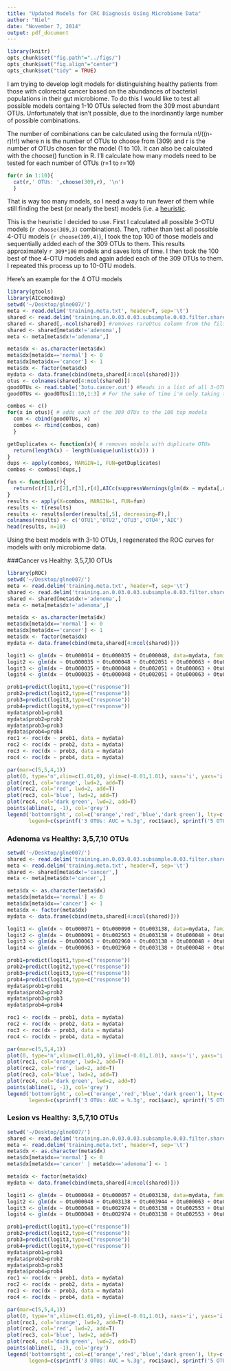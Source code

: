 ```yaml
---
title: "Updated Models for CRC Diagnosis Using Microbiome Data"
author: "Niel"
date: "November 7, 2014"
output: pdf_document
---
```


```r
library(knitr)
opts_chunk$set("fig.path"="../figs/")
opts_chunk$set("fig.align"="center")
opts_chunk$set("tidy" = TRUE)
```

I am trying to develop logit models for distinguishing healthy patients from those with colorectal cancer based on the abundances of bacterial populations in their gut microbiome.  To do this I would like to test all possible models containg 1-10 OTUs selected from the 309 most abundant OTUs.  Unfortunately that isn't possible, due to the inordinantly large number of possible combinations.  

The number of combinations can be calculated using the formula n!/((n-r)!r!) where n is the number of OTUs to choose from (309) and r is the number of OTUs chosen for the model (1 to 10).  It can also be calculated with the choose() function in R.  I'll calculate how many models need to be tested for each number of OTUs (r=1 to r=10)

```r
for(r in 1:10){
  cat(r,' OTUs: ',choose(309,r), '\n')
  }
```

That is way too many models, so I need a way to run fewer of them while still finding the best (or nearly the best) models (i.e. a [heuristic](http://en.wikipedia.org/wiki/Heuristic_(computer_science)).

This is the heuristic I decided to use. First I calculated all possible 3-OTU models (`r choose(309,3)` combinations). Then, rather than test all possible 4-OTU models (`r choose(309,4)`), I took the top 100 of those models and sequentially added each of the 309 OTUs to them.  This results approximately `r 309*100` models and saves lots of time.  I then took the 100 best of thoe 4-OTU models and again added each of the 309 OTUs to them.  I repeated this process up to 10-OTU models.

Here's an example for the 4 OTU models
```r
library(gtools)
library(AICcmodavg)
setwd('~/Desktop/glne007/')
meta <- read.delim('training.meta.txt', header=T, sep='\t')
shared <- read.delim('training.an.0.03.0.03.subsample.0.03.filter.shared', header=T, sep='\t')
shared <- shared[,-ncol(shared)] #removes rareOtus column from the filtered shared file
shared <- shared[meta$dx!='adenoma',]
meta <- meta[meta$dx!='adenoma',]

meta$dx <- as.character(meta$dx)
meta$dx[meta$dx=='normal'] <- 0
meta$dx[meta$dx=='cancer'] <- 1
meta$dx <- factor(meta$dx)
mydata <- data.frame(cbind(meta,shared[4:ncol(shared)]))
otus <- colnames(shared[4:ncol(shared)])
goodOTUs <- read.table('3otu.cancer.out') #Reads in a list of all 3-OTU models sorted by AIC
goodOTUs <- goodOTUs[1:10,1:3] # For the sake of time i'm only taking the top 10 in this example

combos <- c()
for(x in otus){ # adds each of the 309 OTUs to the 100 top models
  com <- cbind(goodOTUs, x)
  combos <- rbind(combos, com)
  } 

getDuplicates <- function(x){ # removes models with duplicate OTUs
  return(length(x) - length(unique(unlist(x))) )
}
dups <- apply(combos, MARGIN=1, FUN=getDuplicates)
combos <- combos[!dups,]

fun <- function(r){
  return(c(r[1],r[2],r[3],r[4],AICc(suppressWarnings(glm(dx ~ mydata[,r[1]] + mydata[,r[2]] + mydata[,r[3]] + mydata[,r[4]], data=mydata, family=binomial('logit'))))))
}
results <- apply(X=combos, MARGIN=1, FUN=fun)
results <- t(results)
results <- results[order(results[,5], decreasing=F),]
colnames(results) <- c('OTU1','OTU2','OTU3','OTU4','AIC')
head(results, n=10)
```


Using the best models with 3-10 OTUs, I regenerated the ROC curves for models with only microbiome data.

###Cancer vs Healthy: 3,5,7,10 OTUs
```r
library(pROC)
setwd('~/Desktop/glne007/')
meta <- read.delim('training.meta.txt', header=T, sep='\t')
shared <- read.delim('training.an.0.03.0.03.subsample.0.03.filter.shared', header=T, sep='\t')
shared <- shared[meta$dx!='adenoma',]
meta <- meta[meta$dx!='adenoma',]

meta$dx <- as.character(meta$dx)
meta$dx[meta$dx=='normal'] <- 0
meta$dx[meta$dx=='cancer'] <- 1
meta$dx <- factor(meta$dx)
mydata <- data.frame(cbind(meta,shared[4:ncol(shared)]))

logit1 <- glm(dx ~ Otu000014 + Otu000035 + Otu000048, data=mydata, family=binomial('logit'))
logit2 <- glm(dx ~ Otu000035 + Otu000048 + Otu002051 + Otu000063 + Otu000014, data=mydata, family=binomial('logit'))
logit3 <- glm(dx ~ Otu000035 + Otu000048 + Otu002051 + Otu000063 + Otu002955 + Otu000057 + Otu000014, data=mydata, family=binomial('logit'))
logit4 <- glm(dx ~ Otu000035 + Otu000048 + Otu002051 + Otu000063 + Otu002955 + Otu000057 + Otu000053 + Otu004344 + Otu000176 + Otu003036, data=mydata, family=binomial('logit'))

prob1=predict(logit1,type=c("response"))
prob2=predict(logit2,type=c("response"))
prob3=predict(logit3,type=c("response"))
prob4=predict(logit4,type=c("response"))
mydata$prob1=prob1
mydata$prob2=prob2
mydata$prob3=prob3
mydata$prob4=prob4
roc1 <- roc(dx ~ prob1, data = mydata)
roc2 <- roc(dx ~ prob2, data = mydata)
roc3 <- roc(dx ~ prob3, data = mydata)
roc4 <- roc(dx ~ prob4, data = mydata)

par(mar=c(5,5,4,1))
plot(0, type='n',xlim=c(1.01,0), ylim=c(-0.01,1.01), xaxs='i', yaxs='i', ylab='Sensitivity', xlab='Specificity', main='Cancer vs. Healthy: Microbiome Only')
plot(roc1, col='orange', lwd=2, add=T)
plot(roc2, col='red', lwd=2, add=T) 
plot(roc3, col='blue', lwd=2, add=T)
plot(roc4, col='dark green', lwd=2, add=T)
points(abline(1, -1), col='grey')
legend('bottomright', col=c('orange','red','blue','dark green'), lty=c(1,1,1,1), lwd=3, 
       legend=c(sprintf('3 OTUs: AUC = %.3g', roc1$auc), sprintf('5 OTUs: AUC = %.3g', roc2$auc), sprintf('7 OTUs: AUC = %.3g', roc3$auc), sprintf('10 OTUs: AUC = %.3g', roc4$auc)))

```


### Adenoma vs Healthy: 3,5,7,10 OTUs
```r
setwd('~/Desktop/glne007/')
shared <- read.delim('training.an.0.03.0.03.subsample.0.03.filter.shared', header=T, sep='\t')
meta <- read.delim('training.meta.txt', header=T, sep='\t')
shared <- shared[meta$dx!='cancer',]
meta <- meta[meta$dx!='cancer',]

meta$dx <- as.character(meta$dx)
meta$dx[meta$dx=='normal'] <- 0
meta$dx[meta$dx=='cancer'] <- 1
meta$dx <- factor(meta$dx)
mydata <- data.frame(cbind(meta,shared[4:ncol(shared)]))

logit1 <- glm(dx ~ Otu000071 + Otu000090 + Otu003138, data=mydata, family=binomial('logit'))
logit2 <- glm(dx ~ Otu000091 + Otu002563 + Otu003138 + Otu000048 + Otu000063, data=mydata, family=binomial('logit'))
logit3 <- glm(dx ~ Otu000063 + Otu002960 + Otu003138 + Otu000048 + Otu000091 + Otu002563 + Otu000090, data=mydata, family=binomial('logit'))
logit4 <- glm(dx ~ Otu000063 + Otu002960 + Otu003138 + Otu000048 + Otu000091 + Otu002563 + Otu000090 + Otu002974 + Otu000071 + Otu000012, data=mydata, family=binomial('logit'))

prob1=predict(logit1,type=c("response"))
prob2=predict(logit2,type=c("response"))
prob3=predict(logit3,type=c("response"))
prob4=predict(logit4,type=c("response"))
mydata$prob1=prob1
mydata$prob2=prob2
mydata$prob3=prob3
mydata$prob4=prob4

roc1 <- roc(dx ~ prob1, data = mydata)
roc2 <- roc(dx ~ prob2, data = mydata)
roc3 <- roc(dx ~ prob3, data = mydata)
roc4 <- roc(dx ~ prob4, data = mydata)

par(mar=c(5,5,4,1))
plot(0, type='n',xlim=c(1.01,0), ylim=c(-0.01,1.01), xaxs='i', yaxs='i', ylab='Sensitivity', xlab='Specificity', main='Adenoma vs. Healthy: Microbiome Only')
plot(roc1, col='orange', lwd=2, add=T) 
plot(roc2, col='red', lwd=2, add=T) 
plot(roc3, col='blue', lwd=2, add=T)
plot(roc4, col='dark green', lwd=2, add=T)
points(abline(1, -1), col='grey')
legend('bottomright', col=c('orange','red','blue','dark green'), lty=c(1,1,1,1), lwd=2.5, 
       legend=c(sprintf('3 OTUs: AUC = %.3g', roc1$auc), sprintf('5 OTUs: AUC = %.3g', roc2$auc), sprintf('7 OTUs: AUC = %.3g', roc3$auc), sprintf('10 OTUs: AUC = %.3g', roc4$auc)))
```


### Lesion vs Healthy: 3,5,7,10 OTUs
```r
setwd('~/Desktop/glne007/')
shared <- read.delim('training.an.0.03.0.03.subsample.0.03.filter.shared', header=T, sep='\t')
meta <- read.delim('training.meta.txt', header=T, sep='\t')
meta$dx <- as.character(meta$dx)
meta$dx[meta$dx=='normal'] <- 0
meta$dx[meta$dx=='cancer' | meta$dx=='adenoma'] <- 1

meta$dx <- factor(meta$dx)
mydata <- data.frame(cbind(meta,shared[4:ncol(shared)]))

logit1 <- glm(dx ~ Otu000048 + Otu000057 + Otu003138, data=mydata, family=binomial('logit'))
logit2 <- glm(dx ~ Otu000048 + Otu003138 + Otu003944 + Otu000063 + Otu000057, data=mydata, family=binomial('logit'))
logit3 <- glm(dx ~ Otu000048 + Otu002974 + Otu003138 + Otu002553 + Otu000063 + Otu003944 + Otu000057, data=mydata, family=binomial('logit'))
logit4 <- glm(dx ~ Otu000048 + Otu002974 + Otu003138 + Otu002553 + Otu000063 + Otu003944 + Otu000057 + Otu002747 + Otu000050 + Otu002960, data=mydata, family=binomial('logit'))

prob1=predict(logit1,type=c("response"))
prob2=predict(logit2,type=c("response"))
prob3=predict(logit3,type=c("response"))
prob4=predict(logit4,type=c("response"))
mydata$prob1=prob1
mydata$prob2=prob2
mydata$prob3=prob3
mydata$prob4=prob4
roc1 <- roc(dx ~ prob1, data = mydata)
roc2 <- roc(dx ~ prob2, data = mydata)
roc3 <- roc(dx ~ prob3, data = mydata)
roc4 <- roc(dx ~ prob4, data = mydata)

par(mar=c(5,5,4,1))
plot(0, type='n',xlim=c(1.01,0), ylim=c(-0.01,1.01), xaxs='i', yaxs='i', ylab='Sensitivity', xlab='Specificity', main='Lesion vs. Healthy: Microbiome Only')
plot(roc1, col='orange', lwd=2, add=T) 
plot(roc2, col='red', lwd=2, add=T) 
plot(roc3, col='blue', lwd=2, add=T)
plot(roc4, col='dark green', lwd=2, add=T)
points(abline(1, -1), col='grey')
legend('bottomright', col=c('orange','red','blue','dark green'), lty=c(1,1,1,1), lwd=2.5, 
       legend=c(sprintf('3 OTUs: AUC = %.3g', roc1$auc), sprintf('5 OTUs: AUC = %.3g', roc2$auc), sprintf('7 OTUs: AUC = %.3g', roc3$auc), sprintf('10 OTUs: AUC = %.3g', roc4$auc)))

```
